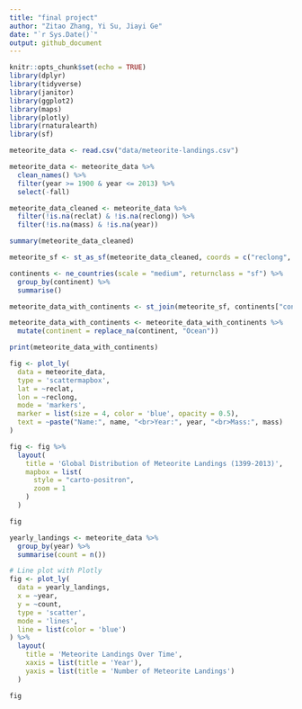```yaml
---
title: "final project"
author: "Zitao Zhang, Yi Su, Jiayi Ge"
date: "`r Sys.Date()`"
output: github_document
---
```


```r
knitr::opts_chunk$set(echo = TRUE)
library(dplyr)
library(tidyverse)
library(janitor)
library(ggplot2)
library(maps)
library(plotly)
library(rnaturalearth)
library(sf)
```

```r
meteorite_data <- read.csv("data/meteorite-landings.csv")

meteorite_data <- meteorite_data %>% 
  clean_names() %>%
  filter(year >= 1900 & year <= 2013) %>% 
  select(-fall)

meteorite_data_cleaned <- meteorite_data %>%
  filter(!is.na(reclat) & !is.na(reclong)) %>%
  filter(!is.na(mass) & !is.na(year))

summary(meteorite_data_cleaned)
```

```r
meteorite_sf <- st_as_sf(meteorite_data_cleaned, coords = c("reclong", "reclat"), crs = 4326, remove = FALSE)

continents <- ne_countries(scale = "medium", returnclass = "sf") %>%
  group_by(continent) %>%
  summarise()

meteorite_data_with_continents <- st_join(meteorite_sf, continents["continent"], join = st_intersects)

meteorite_data_with_continents <- meteorite_data_with_continents %>%
  mutate(continent = replace_na(continent, "Ocean"))

print(meteorite_data_with_continents)
```

```r
fig <- plot_ly(
  data = meteorite_data,
  type = 'scattermapbox',
  lat = ~reclat,
  lon = ~reclong,
  mode = 'markers',
  marker = list(size = 4, color = 'blue', opacity = 0.5),
  text = ~paste("Name:", name, "<br>Year:", year, "<br>Mass:", mass)
)

fig <- fig %>%
  layout(
    title = 'Global Distribution of Meteorite Landings (1399-2013)',
    mapbox = list(
      style = "carto-positron",
      zoom = 1
    )
  )

fig
```

```r
yearly_landings <- meteorite_data %>%
  group_by(year) %>%
  summarise(count = n())

# Line plot with Plotly
fig <- plot_ly(
  data = yearly_landings,
  x = ~year,
  y = ~count,
  type = 'scatter',
  mode = 'lines',
  line = list(color = 'blue')
) %>%
  layout(
    title = 'Meteorite Landings Over Time',
    xaxis = list(title = 'Year'),
    yaxis = list(title = 'Number of Meteorite Landings')
  )

fig
```




